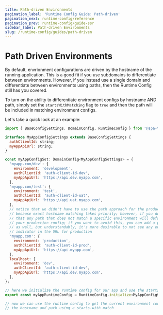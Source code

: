 ```yaml
---
title: Path-driven Environments
pagination_label: 'Runtime Config Guide: Path-driven'
pagination_next: runtime-config/reference
pagination_prev: runtime-config/guide-ssr
sidebar_label: Path-driven Environments
slug: /runtime-config/guides/path-driven
---
```



<PackageCaption packageName='@spa-tools/runtime-config' />

# Path Driven Environments

By default, envrionment configurations are driven by the hostname of the running application. This is a good
fit if you use subdomains to differentiate between environments. However, if you instead use a
single domain and differentiate between environments using paths, then the Runtime Config still
has you covered.

To turn on the ability to differentiate environment configs by hostname AND path, simply set the
`startsWithMatching` flag to `true` and then the path will be included in matching environment configs.

Let's take a quick look at an example:

```js
import { BaseConfigSettings, DomainConfig, RuntimeConfig } from '@spa-tools/runtime-config';

interface MyAppConfigSettings extends BaseConfigSettings {
  authClientId: string;
  myAppApiUrl: string;
}

const myAppConfigSet: DomainConfig<MyAppConfigSettings> = {
  'myapp.com/dev': {
    environment: 'development',
    authClientId: 'auth-client-id-dev',
    myAppApiUrl: 'https://api.dev.myapp.com',
  },
  'myapp.com/test': {
    environment: 'test',
    authClientId: 'auth-client-id-uat',
    myAppApiUrl: 'https://api.uat.myapp.com',
  },
  // notice that we didn't have to use the path approach for the production environment
  // because exact hostname matching takes priority; however, if you do this, know
  // that any path that does not match a specific environment will default to matching
  // your production config; if you want to avoid this, you can add a path for prod
  // as well, but understandably, it's more desirable to not see any environment-specific
  // indicator in the URL for production
  'myapp.com': {
    environment: 'production',
    authClientId: 'auth-client-id-prod',
    myAppApiUrl: 'https://api.myapp.com',
  },
  localhost: {
    environment: 'dev',
    authClientId: 'auth-client-id-dev',
    myAppApiUrl: 'https://api.dev.myapp.com',
  },
};

// here we initialize the runtime config for our app and use the startsWithMatching option
export const myAppRuntimeConfig = RuntimeConfig.initialize<MyAppConfigSettings, MyAppEnvironments>(myAppConfigSet, { startsWithMatching: true });

// now we can use the runtime config to get the current environment config that is based on
// the hostname and path using a starts-with match
```
